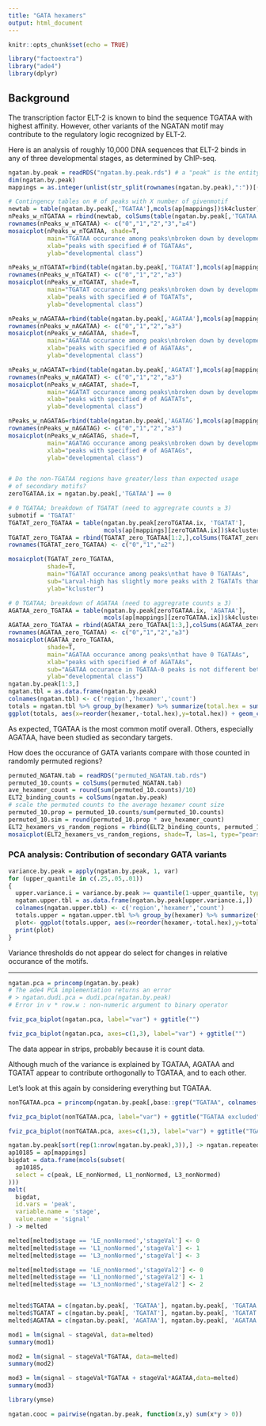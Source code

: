 ```yaml
---
title: "GATA hexamers"
output: html_document
---
```


```r
knitr::opts_chunk$set(echo = TRUE)

library("factoextra")
library("ade4")
library(dplyr)
```

## Background

The transcription factor ELT-2 is known to bind the sequence TGATAA with highest affinity. However, other variants of the NGATAN motif may contribute to the regulatory logic recognized by ELT-2.

Here is an analysis of roughly 10,000 DNA sequences that ELT-2 binds in any of three developmental stages, as determined by ChIP-seq.

```r
ngatan.by.peak = readRDS("ngatan.by.peak.rds") # a "peak" is the entity identified by ChIP-seq analysis.  A peak is d
dim(ngatan.by.peak)
mappings = as.integer(unlist(str_split(rownames(ngatan.by.peak),":"))[(1:10185)*3]) + 1

# Contingency tables on # of peaks with X number of givenmotif
newtab = table(ngatan.by.peak[,'TGATAA'],mcols(ap[mappings])$k4cluster)[1:4,]
nPeaks_w_nTGATAA = rbind(newtab, colSums(table(ngatan.by.peak[,'TGATAA'], mcols(ap[mappings])$k4cluster)[5:11,]))
rownames(nPeaks_w_nTGATAA) <- c("0","1","2","3","≥4")
mosaicplot(nPeaks_w_nTGATAA, shade=T,
           main="TGATAA occurance among peaks\nbroken down by developmental class",
           xlab="peaks with specified # of TGATAAs",
           ylab="developmental class")

nPeaks_w_nTGATAT=rbind(table(ngatan.by.peak[,'TGATAT'],mcols(ap[mappings])$k4cluster)[1:3,], colSums(table(ngatan.by.peak[,'TGATAT'],mcols(ap[mappings])$k4cluster)[4:10,]))
rownames(nPeaks_w_nTGATAT) <- c("0","1","2","≥3")
mosaicplot(nPeaks_w_nTGATAT, shade=T,
           main="TGATAT occurance among peaks\nbroken down by developmental class",
           xlab="peaks with specified # of TGATATs",
           ylab="developmental class")

nPeaks_w_nAGATAA=rbind(table(ngatan.by.peak[,'AGATAA'],mcols(ap[mappings])$k4cluster)[1:3,], colSums(table(ngatan.by.peak[,'AGATAA'],mcols(ap[mappings])$k4cluster)[4:8,]))
rownames(nPeaks_w_nAGATAA) <- c("0","1","2","≥3")
mosaicplot(nPeaks_w_nAGATAA, shade=T,
           main="AGATAA occurance among peaks\nbroken down by developmental class",
           xlab="peaks with specified # of AGATAAs",
           ylab="developmental class")

nPeaks_w_nAGATAT=rbind(table(ngatan.by.peak[,'AGATAT'],mcols(ap[mappings])$k4cluster)[1:3,], colSums(table(ngatan.by.peak[,'AGATAT'],mcols(ap[mappings])$k4cluster)[4:8,]))
rownames(nPeaks_w_nAGATAT) <- c("0","1","2","≥3")
mosaicplot(nPeaks_w_nAGATAT, shade=T,
           main="AGATAT occurance among peaks\nbroken down by developmental class",
           xlab="peaks with specified # of AGATATs",
           ylab="developmental class")

nPeaks_w_nAGATAG=rbind(table(ngatan.by.peak[,'AGATAG'],mcols(ap[mappings])$k4cluster)[1:3,], colSums(table(ngatan.by.peak[,'AGATAG'],mcols(ap[mappings])$k4cluster)[4:6,]))
rownames(nPeaks_w_nAGATAG) <- c("0","1","2","≥3")
mosaicplot(nPeaks_w_nAGATAG, shade=T,
           main="AGATAG occurance among peaks\nbroken down by developmental class",
           xlab="peaks with specified # of AGATAGs",
           ylab="developmental class")


# Do the non-TGATAA regions have greater/less than expected usage
# of secondary motifs?
zeroTGATAA.ix = ngatan.by.peak[,'TGATAA'] == 0 

# 0 TGATAA; breakdown of TGATAT (need to aggregrate counts ≥ 3)
submotif = 'TGATAT' 
TGATAT_zero_TGATAA = table(ngatan.by.peak[zeroTGATAA.ix, 'TGATAT'],
                           mcols(ap[mappings][zeroTGATAA.ix])$k4cluster)
TGATAT_zero_TGATAA = rbind(TGATAT_zero_TGATAA[1:2,],colSums(TGATAT_zero_TGATAA[3:7,]))
rownames(TGATAT_zero_TGATAA) <- c("0","1","≥2")

mosaicplot(TGATAT_zero_TGATAA,
           shade=T,
           main="TGATAT occurance among peaks\nthat have 0 TGATAAs",
           sub="Larval-high has slightly more peaks with 2 TGATATs than expected\nand fewer peaks with no TGATATs than expected.\nL3-high has more peaks with 0 TGATAAs than expected.",
           ylab="kcluster")

# 0 TGATAA; breakdown of AGATAA (need to aggregrate counts ≥ 3)
AGATAA_zero_TGATAA = table(ngatan.by.peak[zeroTGATAA.ix, 'AGATAA'],
                           mcols(ap[mappings][zeroTGATAA.ix])$k4cluster)
AGATAA_zero_TGATAA = rbind(AGATAA_zero_TGATAA[1:3,],colSums(AGATAA_zero_TGATAA[4:6,]))
rownames(AGATAA_zero_TGATAA) <- c("0","1","2","≥3")
mosaicplot(AGATAA_zero_TGATAA, 
           shade=T,
           main="AGATAA occurance among peaks\nthat have 0 TGATAAs",
           xlab="peaks with specified # of AGATAAs",
           sub="AGATAA occurance in TGATAA-0 peaks is not different between dev. classes",
           ylab="developmental class")
ngatan.by.peak[1:3,]
ngatan.tbl = as.data.frame(ngatan.by.peak)
colnames(ngatan.tbl) <- c('region','hexamer','count')
totals = ngatan.tbl %>% group_by(hexamer) %>% summarize(total.hex = sum(count)) 
ggplot(totals, aes(x=reorder(hexamer,-total.hex),y=total.hex)) + geom_col() +theme(axis.text.x = element_text(angle = 90))
```
As expected, TGATAA is the most common motif overall. Others, especially AGATAA, have been studied as secondary targets.


How does the occurance of GATA variants compare with those counted in randomly permuted regions?

```r
permuted_NGATAN.tab = readRDS("permuted_NGATAN.tab.rds")
permuted_10.counts = colSums(permuted_NGATAN.tab)
ave_hexamer_count = round(sum(permuted_10.counts)/10)
ELT2_binding_counts = colSums(ngatan.by.peak)
# scale the permuted counts to the average hexamer count size
permuted_10.prop = permuted_10.counts/sum(permuted_10.counts)
permuted_10.sim = round(permuted_10.prop * ave_hexamer_count)
ELT2_hexamers_vs_random_regions = rbind(ELT2_binding_counts, permuted_10.sim)
mosaicplot(ELT2_hexamers_vs_random_regions, shade=T, las=1, type="pearson", cex.axis=.7)
```

### PCA analysis: Contribution of secondary GATA variants
```r
variance.by.peak = apply(ngatan.by.peak, 1, var)
for (upper_quantile in c(.25,.05,.01))
{
  upper.variance.i = variance.by.peak >= quantile(1-upper_quantile, type=1)
  ngatan.upper.tbl = as.data.frame(ngatan.by.peak[upper.variance.i,])
  colnames(ngatan.upper.tbl) <- c('region','hexamer','count')
  totals.upper = ngatan.upper.tbl %>% group_by(hexamer) %>% summarize(total.hex = sum(count))
  plot<- ggplot(totals.upper, aes(x=reorder(hexamer,-total.hex),y=total.hex)) + geom_col() +theme(axis.text.x = element_text(angle = 90)) + ggtitle(sprintf("top %.0f%% by variance", upper_quantile*100))
  print(plot)
}
```
Variance thresholds do not appear do select for changes in relative occurance of the motifs.

---




```r
ngatan.pca = princomp(ngatan.by.peak)
# The ade4 PCA implementation returns an error
# > ngatan.dudi.pca = dudi.pca(ngatan.by.peak)
# Error in v * row.w : non-numeric argument to binary operator

fviz_pca_biplot(ngatan.pca, label="var") + ggtitle("")

fviz_pca_biplot(ngatan.pca, axes=c(1,3), label="var") + ggtitle("")

```
The data appear in strips, probably because it is count data.

Although much of the variance is explained by TGATAA, AGATAA and TGATAT appear to contribute orthogonally to TGATAA, and to each other.

Let's look at this again by considering everything but TGATAA.
```r
nonTGATAA.pca = princomp(ngatan.by.peak[,base::grep("TGATAA", colnames(ngatan.by.peak),invert=T)])

fviz_pca_biplot(nonTGATAA.pca, label="var") + ggtitle("TGATAA excluded")

fviz_pca_biplot(nonTGATAA.pca, axes=c(1,3), label="var") + ggtitle("TGATAA excluded")
```

```r

ngatan.by.peak[sort(rep(1:nrow(ngatan.by.peak),3)),] -> ngatan.repeated
ap10185 = ap[mappings]
bigdat = data.frame(mcols(subset(
  ap10185,
  select = c(peak, LE_nonNormed, L1_nonNormed, L3_nonNormed)
)))
melt(
  bigdat,
  id.vars = 'peak',
  variable.name = 'stage',
  value.name = 'signal'
) -> melted

melted[melted$stage == 'LE_nonNormed','stageVal'] <- 0
melted[melted$stage == 'L1_nonNormed','stageVal'] <- 1
melted[melted$stage == 'L3_nonNormed','stageVal'] <- 3

melted[melted$stage == 'LE_nonNormed','stageVal2'] <- 0
melted[melted$stage == 'L1_nonNormed','stageVal2'] <- 1
melted[melted$stage == 'L3_nonNormed','stageVal2'] <- 2


melted$TGATAA = c(ngatan.by.peak[, 'TGATAA'], ngatan.by.peak[, 'TGATAA'], ngatan.by.peak[, 'TGATAA'])
melted$TGATAT = c(ngatan.by.peak[, 'TGATAT'], ngatan.by.peak[, 'TGATAT'], ngatan.by.peak[, 'TGATAT'])
melted$AGATAA = c(ngatan.by.peak[, 'AGATAA'], ngatan.by.peak[, 'AGATAA'], ngatan.by.peak[, 'AGATAA'])

mod1 = lm(signal ~ stageVal, data=melted)
summary(mod1)

mod2 = lm(signal ~ stageVal*TGATAA, data=melted)
summary(mod2)

mod3 = lm(signal ~ stageVal*TGATAA + stageVal*AGATAA,data=melted)
summary(mod3)
```



``` r

library(ymse)

ngatan.cooc = pairwise(ngatan.by.peak, function(x,y) sum(x*y > 0))

```
